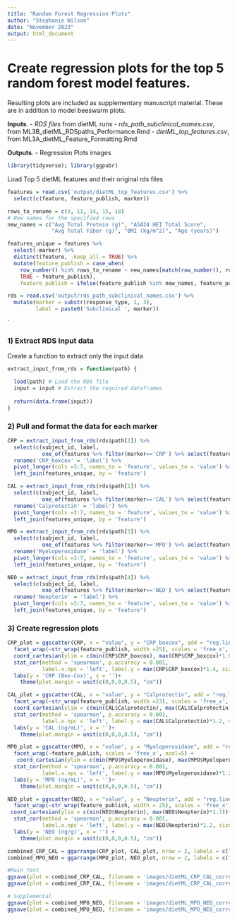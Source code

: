 ```yaml
---
title: "Random Forest Regression Plots"
author: "Stephanie Wilson"
date: "November 2023"
output: html_document
---
```


# Create regression plots for the top 5 random forest model features. 
Resulting plots are included as supplementary manuscript material. These are in addition to model beeswarm plots.

__Inputs__. 
  - *RDS files* from dietML runs
  - *rds_path_subclinical_names.csv*, from ML3B_dietML_RDSpaths_Performance.Rmd
  - *dietML_top_features.csv*, from ML3A_dietML_Feature_Formatting.Rmd
  
__Outputs__. 
  - Regression Plots images

```r
library(tidyverse); library(ggpubr)
```

Load Top 5 dietML features and their original rds files
```r
features = read.csv('output/dietML_top_features.csv') %>%
  select(c(feature, feature_publish, marker))

rows_to_rename = c(3, 11, 14, 15, 18)
# New names for the specified rows
new_names = c("Avg Total Protein (g)", "ASA24 HEI Total Score", 
              "Avg Total Fiber (g)", "BMI (kg/m^2)", "Age (years)")

features_unique = features %>%
  select(-marker) %>%
  distinct(feature, .keep_all = TRUE) %>%
  mutate(feature_publish = case_when(
    row_number() %in% rows_to_rename ~ new_names[match(row_number(), rows_to_rename)],
    TRUE ~ feature_publish),
    feature_publish = ifelse(feature_publish %in% new_names, feature_publish, paste(feature_publish, "(mg)")))

rds = read.csv('output/rds_path_subclinical_names.csv') %>%
  mutate(marker = substr(response_type, 1, 3),
         label = paste0('Subclinical ', marker))
```
`


### 1) Extract RDS Input data

Create a function to extract only the input data
```r
extract_input_from_rds = function(path) {

  load(path) # Load the RDS file
  input = input # Extract the required dataframes
  
  return(data.frame(input))
}
```

### 2) Pull and format the data for each marker
```r
CRP = extract_input_from_rds(rds$path[2]) %>% 
  select(c(subject_id, label, 
           one_of(features %>% filter(marker=='CRP') %>% select(feature) %>% pull()))) %>% 
  rename('CRP_boxcox' = 'label') %>%
  pivot_longer(cols =3:7, names_to = 'feature', values_to = 'value') %>%
  left_join(features_unique, by = 'feature')

CAL = extract_input_from_rds(rds$path[1]) %>% 
  select(c(subject_id, label, 
           one_of(features %>% filter(marker=='CAL') %>% select(feature) %>% pull()))) %>% 
  rename('Calprotectin' = 'label') %>%
  pivot_longer(cols =3:7, names_to = 'feature', values_to = 'value') %>%
  left_join(features_unique, by = 'feature')

MPO = extract_input_from_rds(rds$path[3]) %>% 
  select(c(subject_id, label, 
           one_of(features %>% filter(marker=='MPO') %>% select(feature) %>% pull()))) %>% 
  rename('Myeloperoxidase' = 'label') %>%
  pivot_longer(cols =3:7, names_to = 'feature', values_to = 'value') %>%
  left_join(features_unique, by = 'feature')

NEO = extract_input_from_rds(rds$path[4]) %>% 
  select(c(subject_id, label, 
           one_of(features %>% filter(marker=='NEO') %>% select(feature) %>% pull()))) %>% 
  rename('Neopterin' = 'label') %>%
  pivot_longer(cols =3:7, names_to = 'feature', values_to = 'value') %>%
  left_join(features_unique, by = 'feature')
```

### 3) Create regression plots

```r
CRP_plot = ggscatter(CRP, x = "value", y = "CRP_boxcox", add = "reg.line") +
  facet_wrap(~str_wrap(feature_publish, width =25), scales = 'free_x', ncol=5) +
  coord_cartesian(ylim = c(min(CRP$CRP_boxcox), max(CRP$CRP_boxcox)*1.6))+
  stat_cor(method = 'spearman', p.accuracy = 0.001,
           label.x.npc = 'left', label.y = max(CRP$CRP_boxcox)*1.4, size =3) + 
  labs(y = 'CRP (Box-Cox)', x = '')+ 
    theme(plot.margin = unit(c(0,0,0,0.5), "cm")) 

CAL_plot = ggscatter(CAL, x = "value", y = "Calprotectin", add = "reg.line") +
  facet_wrap(~str_wrap(feature_publish, width =23), scales = 'free_x', ncol=5) +
  coord_cartesian(ylim = c(min(CAL$Calprotectin), max(CAL$Calprotectin)*1.3))+
  stat_cor(method = 'spearman', p.accuracy = 0.001,
           label.x.npc = 'left', label.y = max(CAL$Calprotectin)*1.2, size =3) + 
  labs(y = 'CAL (ng/mL)', x = '')+ 
    theme(plot.margin = unit(c(0,0,0,0.5), "cm"))

MPO_plot = ggscatter(MPO, x = "value", y = "Myeloperoxidase", add = "reg.line") +
  facet_wrap(~feature_publish, scales = 'free_x', ncol=5) +
   coord_cartesian(ylim = c(min(MPO$Myeloperoxidase), max(MPO$Myeloperoxidase)*1.3))+
  stat_cor(method = 'spearman', p.accuracy = 0.001,
           label.x.npc = 'left', label.y = max(MPO$Myeloperoxidase)*1.2, size =3) +
  labs(y = 'MPO (ng/mL)', x = '')+ 
    theme(plot.margin = unit(c(0,0,0,0.5), "cm"))

NEO_plot = ggscatter(NEO, x = "value", y = "Neopterin", add = "reg.line") +
  facet_wrap(~str_wrap(feature_publish, width = 25), scales = 'free_x', ncol=5) +
 coord_cartesian(ylim = c(min(NEO$Neopterin), max(NEO$Neopterin)*1.3))+
  stat_cor(method = 'spearman', p.accuracy = 0.001,
           label.x.npc = 'left', label.y = max(NEO$Neopterin)*1.2, size =3) +
  labs(y = 'NEO (ng/g)', x = '') + 
    theme(plot.margin = unit(c(0,0,0,0.5), "cm"))

combined_CRP_CAL = ggarrange(CRP_plot, CAL_plot, nrow = 2, labels = c("A)", "B)"))
combined_MPO_NEO = ggarrange(MPO_plot, NEO_plot, nrow = 2, labels = c("A)", "B)"))
```


```r
#Main Text
ggsave(plot = combined_CRP_CAL, filename = 'images/dietML_CRP_CAL_correlations.png', width = 9, height = 4, dpi = 300)
ggsave(plot = combined_CRP_CAL, filename = 'images/dietML_CRP_CAL_correlations.pdf', width = 9, height = 4)

# Supplemental
ggsave(plot = combined_MPO_NEO, filename = 'images/dietML_MPO_NEO_correlations.png', width = 9, height = 4, dpi = 300)
ggsave(plot = combined_MPO_NEO, filename = 'images/dietML_MPO_NEO_correlations.pdf', width = 9, height = 4)
```



